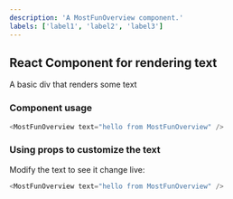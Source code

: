 ```yaml
---
description: 'A MostFunOverview component.'
labels: ['label1', 'label2', 'label3']
---
```



## React Component for rendering text

A basic div that renders some text

### Component usage
```js
<MostFunOverview text="hello from MostFunOverview" />
```

### Using props to customize the text

Modify the text to see it change live:
```js live
<MostFunOverview text="hello from MostFunOverview" />
```
